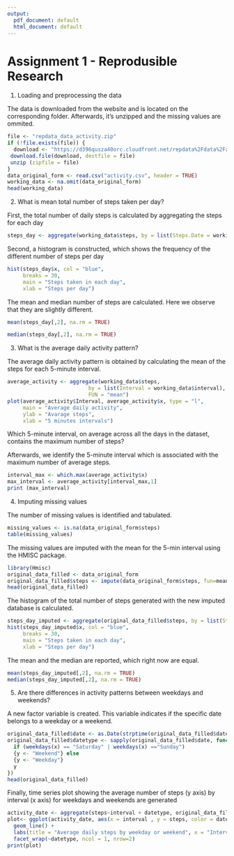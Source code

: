 ---
output:
  pdf_document: default
  html_document: default
---
Assignment 1 - Reprodusible Research
====================================

1) Loading and preprocessing the data

The data is downloaded from the website and is located on the corresponding folder. Afterwards, it's unzipped and the missing values are ommited.
```{r}
file <- "repdata_data_activity.zip"
if (!file.exists(file)) {
  download <- "https://d396qusza40orc.cloudfront.net/repdata%2Fdata%2Factivity.zip"
 download.file(download, destfile = file)
 unzip (zipfile = file)
}
data_original_form <- read.csv("activity.csv", header = TRUE)
working_data <- na.omit(data_original_form)
head(working_data)
```

2) What is mean total number of steps taken per day?

First, the total number of daily steps is calculated by aggregating the steps for each day
```{r}
steps_day <- aggregate(working_data$steps, by = list(Steps.Date = working_data$date), FUN = "sum")
```
Second, a histogram is constructed, which shows the frequency of the different number of steps per day
```{r}
hist(steps_day$x, col = "blue", 
     breaks = 30,
     main = "Steps taken in each day",
     xlab = "Steps per day")
```

The mean and median number of steps are calculated. Here we observe that they are slightly different.
```{r}
mean(steps_day[,2], na.rm = TRUE)

median(steps_day[,2], na.rm = TRUE)
```

3) What is the average daily activity pattern?

The average daily activity pattern is obtained by calculating the mean of the steps for each 5-minute interval.
```{r}
average_activity <- aggregate(working_data$steps, 
                          by = list(Interval = working_data$interval), 
                          FUN = "mean")
plot(average_activity$Interval, average_activity$x, type = "l", 
     main = "Average daily activity", 
     ylab = "Avarage steps", 
     xlab = "5 minutes intervals")
```

Which 5-minute interval, on average across all the days in the dataset, contains the maximum number of steps?

Afterwards, we identify the 5-minute interval which is associated with the maximum number of average steps.
```{r}
interval_max <- which.max(average_activity$x)
max_interval <- average_activity[interval_max,1]
print (max_interval)
```

4) Imputing missing values

The number of missing values is identified and tabulated.
```{r}
missing_values <- is.na(data_original_form$steps)
table(missing_values)
```

The missing values are imputed with the mean for the 5-min interval using the HMISC package.
```{r}
library(Hmisc)
original_data_filled <- data_original_form
original_data_filled$steps <- impute(data_original_form$steps, fun=mean)
head(original_data_filled)
```

The histogram of the total number of steps generated with the new imputed database is calculated.
```{r}
steps_day_imputed <- aggregate(original_data_filled$steps, by = list(Steps.Date = original_data_filled$date), FUN = "sum")
hist(steps_day_imputed$x, col = "blue", 
     breaks = 30,
     main = "Steps taken in each day",
     xlab = "Steps per day")
```

The mean and the median are reported, which right now are equal.
```{r}
mean(steps_day_imputed[,2], na.rm = TRUE)
median(steps_day_imputed[,2], na.rm = TRUE)
```

5) Are there differences in activity patterns between weekdays and weekends?

A new factor variable is created. This variable indicates if the specific date belongs  to a weekday or a weekend.
```{r}
original_data_filled$date <- as.Date(strptime(original_data_filled$date, format="%Y-%m-%d"))
original_data_filled$datetype <- sapply(original_data_filled$date, function(x) {
  if (weekdays(x) == "Saturday" | weekdays(x) =="Sunday") 
  {y <- "Weekend"} else 
  {y <- "Weekday"}
  y
})
head(original_data_filled)
```

Finally, time series plot showing the average number of steps (y axis) by interval (x axis) for weekdays and weekends are generated
```{r}
activity_date <- aggregate(steps~interval + datetype, original_data_filled, mean, na.rm = TRUE)
plot<- ggplot(activity_date, aes(x = interval , y = steps, color = datetype)) +
  geom_line() +
  labs(title = "Average daily steps by weekday or weekend", x = "Interval", y = "Average n. of steps") +
  facet_wrap(~datetype, ncol = 1, nrow=2)
print(plot)
```